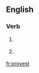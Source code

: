 ==English==

===Verb===
{{en-verb form}}

# {{context|archaic|lang=en}} {{form of|Second-person singular simple present form|prove}}
# {{context|archaic|lang=en}} {{form of|Second-person singular simple past form|proove}}

[[fr:provest]]
